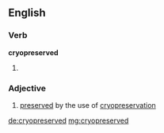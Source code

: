 ==English==

===Verb===
'''cryopreserved'''

# {{past of|[[cryopreserve]]}}

===Adjective===
{{en-adj|-}}

# [[preserved]] by the use of [[cryopreservation]]

[[de:cryopreserved]]
[[mg:cryopreserved]]